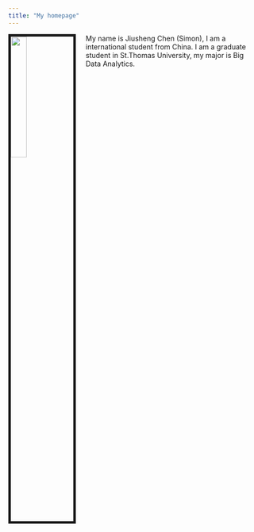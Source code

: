 ```yaml
---
title: "My homepage"
---
```



<img src="https://avatars2.githubusercontent.com/u/40158091?s=400&u=c761db94d3034bfb00165ddc48c2d1e8a51d4dbd&v=4" style="width:25%; border:5px solid; margin-right: 20px" align="left">

My name is Jiusheng Chen (Simon), I am a international student from China. I am a graduate student in St.Thomas University, my major is Big Data Analytics.